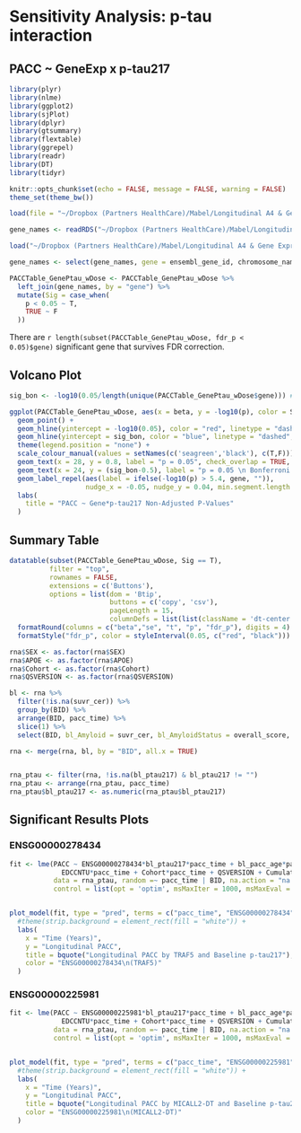 # Sensitivity Analysis: p-tau interaction

## PACC \~ GeneExp x p-tau217

```r
library(plyr)
library(nlme)
library(ggplot2)
library(sjPlot)
library(dplyr)
library(gtsummary)
library(flextable)
library(ggrepel)
library(readr)
library(DT)
library(tidyr)

knitr::opts_chunk$set(echo = FALSE, message = FALSE, warning = FALSE)
theme_set(theme_bw())
```

```r
load(file = "~/Dropbox (Partners HealthCare)/Mabel/Longitudinal A4 & Gene Expression/A4_GeneExp_Project/Data/RNAseqData_Autosomal_XLinked_wDose_121124.RData")

gene_names <- readRDS("~/Dropbox (Partners HealthCare)/Mabel/Longitudinal A4 & Gene Expression/A4_GeneExp_Project/Data/A4_RNAseq_GeneNames_081424.rds")

load("~/Dropbox (Partners HealthCare)/Mabel/Longitudinal A4 & Gene Expression/A4_GeneExp_Project/Data/PACC Models/LME_PACC_GenePtau_Models_2024-12-11.RData")
```

```r
gene_names <- select(gene_names, gene = ensembl_gene_id, chromosome_name, external_gene_name)
```

```r
PACCTable_GenePtau_wDose <- PACCTable_GenePtau_wDose %>%
  left_join(gene_names, by = "gene") %>%
  mutate(Sig = case_when(
    p < 0.05 ~ T,
    TRUE ~ F
  ))
```

There are `r length(subset(PACCTable_GenePtau_wDose, fdr_p < 0.05)$gene)` significant gene that survives FDR correction.

## Volcano Plot

```r
sig_bon <- -log10(0.05/length(unique(PACCTable_GenePtau_wDose$gene))) #Bonferroni correction for plotting

ggplot(PACCTable_GenePtau_wDose, aes(x = beta, y = -log10(p), color = Sig)) +
  geom_point() +
  geom_hline(yintercept = -log10(0.05), color = "red", linetype = "dashed", size = 1.2) +
  geom_hline(yintercept = sig_bon, color = "blue", linetype = "dashed", size = 1) +
  theme(legend.position = "none") +
  scale_colour_manual(values = setNames(c('seagreen','black'), c(T,F))) +
  geom_text(x = 28, y = 0.8, label = "p = 0.05", check_overlap = TRUE, color = "black") +
  geom_text(x = 24, y = (sig_bon-0.5), label = "p = 0.05 \n Bonferroni corrected", check_overlap = TRUE, color = "black") +
  geom_label_repel(aes(label = ifelse(-log10(p) > 5.4, gene, "")), 
                   nudge_x = -0.05, nudge_y = 0.04, min.segment.length = 0) +
  labs(
    title = "PACC ~ Gene*p-tau217 Non-Adjusted P-Values"
  )
```

## Summary Table

```r
datatable(subset(PACCTable_GenePtau_wDose, Sig == T),
          filter = "top",
          rownames = FALSE,
          extensions = c('Buttons'),
          options = list(dom = 'Btip',
                         buttons = c('copy', 'csv'),
                         pageLength = 15,
                         columnDefs = list(list(className = 'dt-center', targets = "_all")))) %>%
  formatRound(columns = c("beta","se", "t", "p", "fdr_p"), digits = 4) %>%
  formatStyle("fdr_p", color = styleInterval(0.05, c("red", "black")))
```

```r
rna$SEX <- as.factor(rna$SEX)
rna$APOE <- as.factor(rna$APOE)
rna$Cohort <- as.factor(rna$Cohort)
rna$QSVERSION <- as.factor(rna$QSVERSION)

bl <- rna %>%
  filter(!is.na(suvr_cer)) %>%
  group_by(BID) %>%
  arrange(BID, pacc_time) %>%
  slice(1) %>%
  select(BID, bl_Amyloid = suvr_cer, bl_AmyloidStatus = overall_score, bl_ptau217 = ptau217)

rna <- merge(rna, bl, by = "BID", all.x = TRUE)


rna_ptau <- filter(rna, !is.na(bl_ptau217) & bl_ptau217 != "")
rna_ptau <- arrange(rna_ptau, pacc_time)
rna_ptau$bl_ptau217 <- as.numeric(rna_ptau$bl_ptau217)
```

## Significant Results Plots {.tabset}

::: panel-tabset
### ENSG00000278434

```r
fit <- lme(PACC ~ ENSG00000278434*bl_ptau217*pacc_time + bl_pacc_age*pacc_time +
             EDCCNTU*pacc_time + Cohort*pacc_time + QSVERSION + Cumulative_Dose_Scaled, 
           data = rna_ptau, random =~ pacc_time | BID, na.action = "na.omit", 
           control = list(opt = 'optim', msMaxIter = 1000, msMaxEval = 1000))


plot_model(fit, type = "pred", terms = c("pacc_time", "ENSG00000278434", "bl_ptau217")) +
  #theme(strip.background = element_rect(fill = "white")) +
  labs(
    x = "Time (Years)",
    y = "Longitudinal PACC",
    title = bquote("Longitudinal PACC by TRAF5 and Baseline p-tau217"),
    color = "ENSG00000278434\n(TRAF5)"
  )
```

### ENSG00000225981

```r
fit <- lme(PACC ~ ENSG00000225981*bl_ptau217*pacc_time + bl_pacc_age*pacc_time +
             EDCCNTU*pacc_time + Cohort*pacc_time + QSVERSION + Cumulative_Dose_Scaled, 
           data = rna_ptau, random =~ pacc_time | BID, na.action = "na.omit", 
           control = list(opt = 'optim', msMaxIter = 1000, msMaxEval = 1000))


plot_model(fit, type = "pred", terms = c("pacc_time", "ENSG00000225981", "bl_ptau217")) +
  #theme(strip.background = element_rect(fill = "white")) +
  labs(
    x = "Time (Years)",
    y = "Longitudinal PACC",
    title = bquote("Longitudinal PACC by MICALL2-DT and Baseline p-tau217"),
    color = "ENSG00000225981\n(MICALL2-DT)"
  )
```
:::
